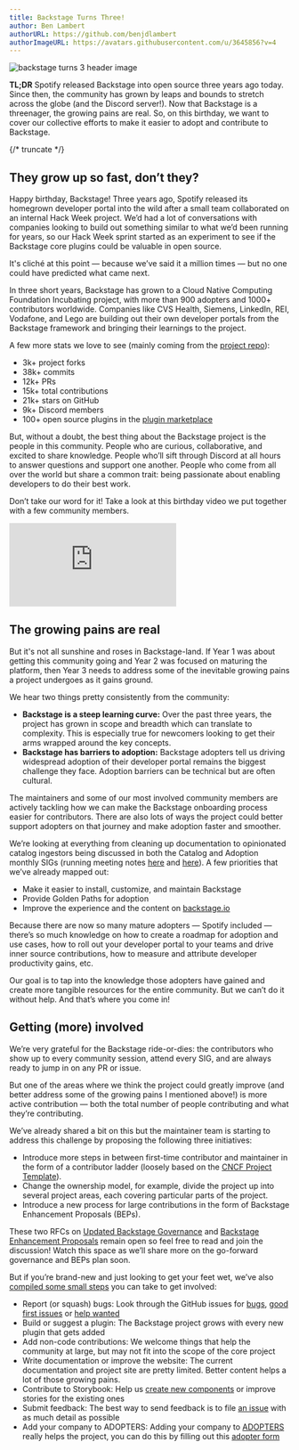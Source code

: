 ```yaml
---
title: Backstage Turns Three!
author: Ben Lambert
authorURL: https://github.com/benjdlambert
authorImageURL: https://avatars.githubusercontent.com/u/3645856?v=4
---
```


![backstage turns 3 header image](assets/2023-03-15/birthday.gif)

**TL;DR** Spotify released Backstage into open source three years ago today. Since then, the community has grown by leaps and bounds to stretch across the globe (and the Discord server!). Now that Backstage is a threenager, the growing pains are real. So, on this birthday, we want to cover our collective efforts to make it easier to adopt and contribute to Backstage.

{/* truncate */}

## They grow up so fast, don’t they?

Happy birthday, Backstage! Three years ago, Spotify released its homegrown developer portal into the wild after a small team collaborated on an internal Hack Week project. We’d had a lot of conversations with companies looking to build out something similar to what we’d been running for years, so our Hack Week sprint started as an experiment to see if the Backstage core plugins could be valuable in open source.

It's cliché at this point — because we’ve said it a million times — but no one could have predicted what came next.

In three short years, Backstage has grown to a Cloud Native Computing Foundation Incubating project, with more than 900 adopters and 1000+ contributors worldwide. Companies like CVS Health, Siemens, LinkedIn, REI, Vodafone, and Lego are building out their own developer portals from the Backstage framework and bringing their learnings to the project.

A few more stats we love to see (mainly coming from the [project repo](https://github.com/backstage/backstage)):

- 3k+ project forks
- 38k+ commits
- 12k+ PRs
- 15k+ total contributions
- 21k+ stars on GitHub
- 9k+ Discord members
- 100+ open source plugins in the [plugin marketplace](https://backstage.io/plugins)

But, without a doubt, the best thing about the Backstage project is the people in this community. People who are curious, collaborative, and excited to share knowledge. People who’ll sift through Discord at all hours to answer questions and support one another. People who come from all over the world but share a common trait: being passionate about enabling developers to do their best work.

Don’t take our word for it! Take a look at this birthday video we put together with a few community members.

<div
  style={{
    position: 'relative',
    overflow: 'hidden',
    width: '100%',
    paddingTop: '56.25%',
  }}
>
  <iframe
    style={{
      position: 'absolute',
      top: 0,
      left: 0,
      right: 0,
      bottom: 0,
      width: '100%',
      height: '100%',
    }}
    src="https://www.youtube.com/embed/rllOa_MfEWw"
    frameBorder="0"
    allow="accelerometer; autoplay; encrypted-media; gyroscope; picture-in-picture"
    allowFullScreen
  ></iframe>
</div>

## The growing pains are real

But it's not all sunshine and roses in Backstage-land. If Year 1 was about getting this community going and Year 2 was focused on maturing the platform, then Year 3 needs to address some of the inevitable growing pains a project undergoes as it gains ground.

We hear two things pretty consistently from the community:

- **Backstage is a steep learning curve:** Over the past three years, the project has grown in scope and breadth which can translate to complexity. This is especially true for newcomers looking to get their arms wrapped around the key concepts.
- **Backstage has barriers to adoption:** Backstage adopters tell us driving widespread adoption of their developer portal remains the biggest challenge they face. Adoption barriers can be technical but are often cultural.

The maintainers and some of our most involved community members are actively tackling how we can make the Backstage onboarding process easier for contributors. There are also lots of ways the project could better support adopters on that journey and make adoption faster and smoother.

We’re looking at everything from cleaning up documentation to opinionated catalog ingestors being discussed in both the Catalog and Adoption monthly SIGs (running meeting notes [here](https://docs.google.com/document/d/1xg57CDfX2R5jTGbbWANzifm2szEb664kuTwfEEvKgZU/) and [here](https://docs.google.com/document/d/1zeYSzXYgh897bxPQmwy2btOwCFlEjlUDLf00riySLRc)). A few priorities that we’ve already mapped out:

- Make it easier to install, customize, and maintain Backstage
- Provide Golden Paths for adoption
- Improve the experience and the content on [backstage.io](https://backstage.io/docs/overview/what-is-backstage)

Because there are now so many mature adopters — Spotify included — there’s so much knowledge on how to create a roadmap for adoption and use cases, how to roll out your developer portal to your teams and drive inner source contributions, how to measure and attribute developer productivity gains, etc.

Our goal is to tap into the knowledge those adopters have gained and create more tangible resources for the entire community. But we can’t do it without help. And that’s where you come in!

## Getting (more) involved

We’re very grateful for the Backstage ride-or-dies: the contributors who show up to every community session, attend every SIG, and are always ready to jump in on any PR or issue.

But one of the areas where we think the project could greatly improve (and better address some of the growing pains I mentioned above!) is more active contribution — both the total number of people contributing and what they’re contributing.

We’ve already shared a bit on this but the maintainer team is starting to address this challenge by proposing the following three initiatives:

- Introduce more steps in between first-time contributor and maintainer in the form of a contributor ladder (loosely based on the [CNCF Project Template](https://github.com/cncf/project-template/blob/main/CONTRIBUTOR_LADDER.md)).
- Change the ownership model, for example, divide the project up into several project areas, each covering particular parts of the project.
- Introduce a new process for large contributions in the form of Backstage Enhancement Proposals (BEPs).

These two RFCs on [Updated Backstage Governance](https://github.com/backstage/backstage/issues/15317) and [Backstage Enhancement Proposals](https://github.com/backstage/backstage/issues/15318) remain open so feel free to read and join the discussion! Watch this space as we’ll share more on the go-forward governance and BEPs plan soon.

But if you’re brand-new and just looking to get your feet wet, we’ve also [compiled some small steps](https://backstage.io/docs/getting-started/getting-involved/) you can take to get involved:

- Report (or squash) bugs: Look through the GitHub issues for [bugs](https://github.com/backstage/backstage/labels/bug), [good first issues](https://github.com/backstage/backstage/labels/good%20first%20issue) or [help wanted](https://github.com/backstage/backstage/labels/help%20wanted)
- Build or suggest a plugin: The Backstage project grows with every new plugin that gets added
- Add non-code contributions: We welcome things that help the community at large, but may not fit into the scope of the core project
- Write documentation or improve the website: The current documentation and project site are pretty limited. Better content helps a lot of those growing pains.
- Contribute to Storybook: Help us [create new components](https://github.com/backstage/backstage/labels/help%20wanted) or improve stories for the existing ones
- Submit feedback: The best way to send feedback is to file [an issue](https://github.com/backstage/backstage/issues) with as much detail as possible
- Add your company to ADOPTERS: Adding your company to [ADOPTERS](https://github.com/backstage/backstage/blob/master/ADOPTERS.md) really helps the project, you can do this by filling out this [adopter form](https://form.typeform.com/to/zcOaKikB)
